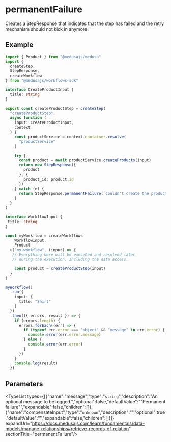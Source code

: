 
# permanentFailure

Creates a StepResponse that indicates that the step has failed and the retry mechanism should not kick in anymore.

## Example

```ts
import { Product } from "@medusajs/medusa"
import {
  createStep,
  StepResponse,
  createWorkflow
} from "@medusajs/workflows-sdk"

interface CreateProductInput {
  title: string
}

export const createProductStep = createStep(
  "createProductStep",
  async function (
    input: CreateProductInput,
    context
  ) {
    const productService = context.container.resolve(
      "productService"
    )

    try {
      const product = await productService.createProducts(input)
      return new StepResponse({
        product
      }, {
        product_id: product.id
      })
    } catch (e) {
      return StepResponse.permanentFailure(`Couldn't create the product: ${e}`)
    }
  }
)

interface WorkflowInput {
 title: string
}

const myWorkflow = createWorkflow<
    WorkflowInput,
    Product
  >("my-workflow", (input) => {
   // Everything here will be executed and resolved later
   // during the execution. Including the data access.

    const product = createProductStep(input)
  }
)

myWorkflow()
  .run({
    input: {
      title: "Shirt"
    }
  })
  .then(({ errors, result }) => {
    if (errors.length) {
      errors.forEach((err) => {
        if (typeof err.error === "object" && "message" in err.error) {
          console.error(err.error.message)
        } else {
          console.error(err.error)
        }
      })
    }
    console.log(result)
  })
```

## Parameters

<TypeList types={[{"name":"message","type":"`string`","description":"An optional message to be logged.","optional":false,"defaultValue":"\"Permanent failure\"","expandable":false,"children":[]},{"name":"compensateInput","type":"`unknown`","description":"","optional":true,"defaultValue":"","expandable":false,"children":[]}]} expandUrl="https://docs.medusajs.com/learn/fundamentals/data-models/manage-relationships#retrieve-records-of-relation" sectionTitle="permanentFailure"/>
